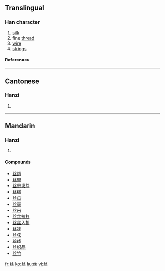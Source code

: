 {{zh-forms|{{zh-lookup|丝}}|[[絲]]}}
{{see|絲}}

==Translingual==
===Han character===
{{Han char|rn=1|rad=一|as=04|sn=5|four=|canj=女女一 (VVM)}}
# [[silk]]
# fine [[thread]]
# [[wire]]
# [[string]]s
====References====
{{Han ref|kx=0078.021|hdz=10017.080|uh=4E1D|ud=19997}}
----
==Cantonese==
===Hanzi===
{{yue-hanzi|tra=絲|jyut=|y=si1}}
# {{defn|Cantonese}}
----
==Mandarin==
===Hanzi===
{{cmn-hanzi|tra=絲|pin=[[sī]] (si1)|wg=ssu<sup>1</sup>}}
# {{defn|Mandarin}}

====Compounds====
*[[丝绸]]
*[[丝带]]
*[[丝恩发怨]]
*[[丝糕]]
*[[丝瓜]]
*[[丝毫]]
*[[丝米]]
*[[丝丝拉拉]]
*[[丝丝入扣]]
*[[丝袜]]
*[[丝弦]]
*[[丝线]]
*[[丝织品]]
*[[丝竹]]




[[fr:丝]]
[[ko:丝]]
[[hu:丝]]
[[vi:丝]]